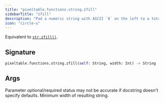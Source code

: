 ```yaml
---
title: "pixeltable.functions.string.zfill"
sidebarTitle: "zfill"
description: "Pad a numeric string with ASCII `0` on the left to a total length of `width`."
icon: "circle-u"
---
```

Equivalent to [`str.zfill()`](https://docs.python.org/3/library/stdtypes.html#str.zfill).


## Signature

```python
pixeltable.functions.string.zfill(self: String, width: Int) -> String
```

## Args

<Note>
Parameter optional/required status may not be accurate if docstring doesn't specify defaults.
</Note>

<ParamField path="width" type="Int" required>
  Minimum width of resulting string.


</ParamField>

